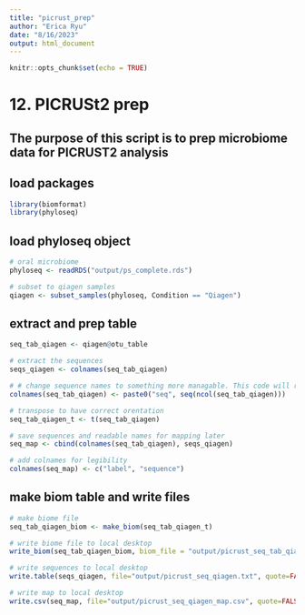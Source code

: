 ```yaml
---
title: "picrust_prep"
author: "Erica Ryu"
date: "8/16/2023"
output: html_document
---
```


```r
knitr::opts_chunk$set(echo = TRUE)
```

# 12. PICRUSt2 prep

## The purpose of this script is to prep microbiome data for PICRUST2 analysis

## load packages
```r
library(biomformat)
library(phyloseq)
```

## load phyloseq object
```r
# oral microbiome
phyloseq <- readRDS("output/ps_complete.rds")

# subset to qiagen samples
qiagen <- subset_samples(phyloseq, Condition == "Qiagen")
```

## extract and prep table
```r
seq_tab_qiagen <- qiagen@otu_table

# extract the sequences
seqs_qiagen <- colnames(seq_tab_qiagen)

# # change sequence names to something more managable. This code will rename all of the sequences with "seq 1, seq 2, seq3 ... seqN) 
colnames(seq_tab_qiagen) <- paste0("seq", seq(ncol(seq_tab_qiagen)))

# transpose to have correct orentation
seq_tab_qiagen_t <- t(seq_tab_qiagen)

# save sequences and readable names for mapping later
seq_map <- cbind(colnames(seq_tab_qiagen), seqs_qiagen)

# add colnames for legibility
colnames(seq_map) <- c("label", "sequence")
```

## make biom table and write files
```r
# make biome file
seq_tab_qiagen_biom <- make_biom(seq_tab_qiagen_t)

# write biome file to local desktop
write_biom(seq_tab_qiagen_biom, biom_file = "output/picrust_seq_tab_qiagen.biom")

# write sequences to local desktop
write.table(seqs_qiagen, file="output/picrust_seq_qiagen.txt", quote=FALSE)

# write map to local desktop
write.csv(seq_map, file="output/picrust_seq_qiagen_map.csv", quote=FALSE)
```

